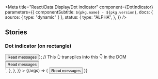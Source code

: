

<Meta
  title="React/Data Display/Dot indicator"
  component={DotIndicator}
  parameters={{
    componentSubtitle: `${pkg.name} - ${pkg.version}`,
    docs: { source: { type: "dynamic" } },
    status: {
      type: "ALPHA",
    },
  }}
/>

<Description markdown={readme} />

## Stories

### Dot indicator (on rectangle)

<Canvas>
  <Story
    name="Indicator on rectangle"
    parameters={{
      docs: {
        source: {
          code: `
const elementWithNotification = (<DotIndicator overlap="rectangle"><Button>Read messages</Button></DotIndicator>);
// This 👆 transpiles into this 👇 in the DOM
<div class="denhaag-dot-indicator denhaag-dot-indicator--overlap-rectangle">
  <button>Read messages</button>
  <span class="denhaag-dot-indicator__dot"></span>
</div>`,
        },
      },
    }}
  >
    {(args) => (
      <DotIndicator overlap={"rectangle"} {...args}>
        <Button variant={"secondary"}>Read messages</Button>
      </DotIndicator>
    )}
  </Story>
</Canvas>

<ArgsTable of={DotIndicator} />
